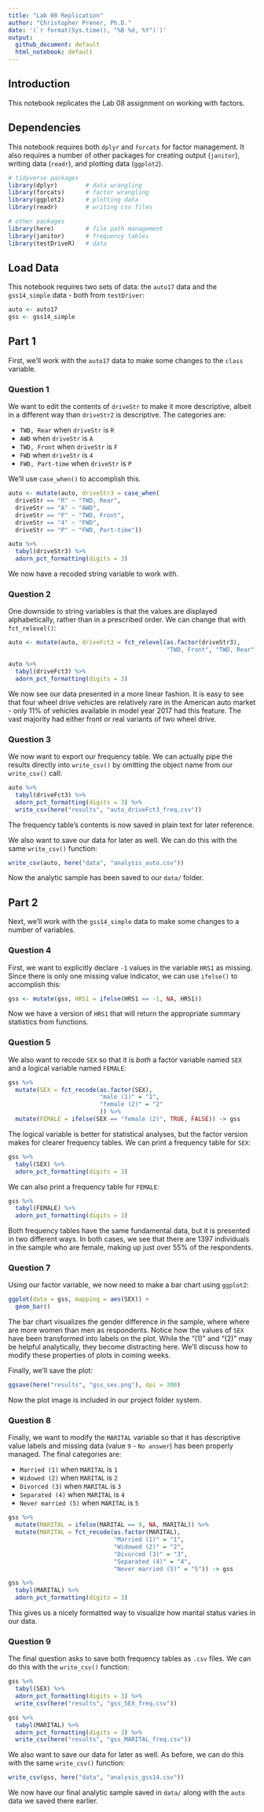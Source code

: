 ```yaml
---
title: "Lab 08 Replication"
author: "Christopher Prener, Ph.D."
date: '(`r format(Sys.time(), "%B %d, %Y")`)'
output: 
  github_document: default
  html_notebook: default 
---
```


## Introduction
This notebook replicates the Lab 08 assignment on working with factors.

## Dependencies
This notebook requires both `dplyr` and `forcats` for factor management. It also requires a number of other packages for creating output (`janitor`), writing data (`readr`), and plotting data (`ggplot2`).

```r
# tidyverse packages
library(dplyr)        # data wrangling
library(forcats)      # factor wrangling
library(ggplot2)      # plotting data
library(readr)        # writing csv files

# other packages
library(here)         # file path management
library(janitor)      # frequency tables
library(testDriveR)   # data
```

## Load Data
This notebook requires two sets of data: the `auto17` data and the `gss14_simple` data - both from `testDriver`:

```r
auto <- auto17
gss <- gss14_simple
```

## Part 1
First, we'll work with the `auto17` data to make some changes to the `class` variable.

### Question 1
We want to edit the contents of `driveStr` to make it more descriptive, albeit in a different way than `driveStr2` is descriptive. The categories are:

* `TWD, Rear` when `driveStr` is `R`
* `AWD` when `driveStr` is `A`
* `TWD, Front` when `driveStr` is `F`
* `FWD` when `driveStr` is `4`
* `FWD, Part-time` when `driveStr` is `P`

We'll use `case_when()` to accomplish this.

```r
auto <- mutate(auto, driveStr3 = case_when(
  driveStr == "R" ~ "TWD, Rear",
  driveStr == "A" ~ "AWD",
  driveStr == "F" ~ "TWD, Front",
  driveStr == "4" ~ "FWD",
  driveStr == "P" ~ "FWD, Part-time"))

auto %>%
  tabyl(driveStr3) %>%
  adorn_pct_formatting(digits = 3)
```

We now have a recoded string variable to work with.

### Question 2
One downside to string variables is that the values are displayed alphabetically, rather than in a prescribed order. We can change that with `fct_relevel()`:

```r
auto <- mutate(auto, driveFct3 = fct_relevel(as.factor(driveStr3),
                                             "TWD, Front", "TWD, Rear", "AWD", "FWD, Part-time", "FWD"))

auto %>%
  tabyl(driveFct3) %>%
  adorn_pct_formatting(digits = 3)
```

We now see our data presented in a more linear fashion. It is easy to see that four wheel drive vehicles are relatively rare in the American auto market - only 11% of vehicles available in model year 2017 had this feature. The vast majority had either front or real variants of two wheel drive.

### Question 3
We now want to export our frequency table. We can actually pipe the results directly into `write_csv()` by omitting the object name from our `write_csv()` call:

```r
auto %>%
  tabyl(driveFct3) %>%
  adorn_pct_formatting(digits = 3) %>%
  write_csv(here("results", "auto_driveFct3_freq.csv"))
```

The frequency table's contents is now saved in plain text for later reference.

We also want to save our data for later as well. We can do this with the same `write_csv()` function:

```r
write_csv(auto, here("data", "analysis_auto.csv"))
```

Now the analytic sample has been saved to our `data/` folder.

## Part 2
Next, we'll work with the `gss14_simple` data to make some changes to a number of variables.

### Question 4
First, we want to explicitly declare `-1` values in the variable `HRS1` as missing. Since there is only one missing value indicator, we can use `ifelse()` to accomplish this:

```r
gss <- mutate(gss, HRS1 = ifelse(HRS1 == -1, NA, HRS1))
```

Now we have a version of `HRS1` that will return the appropriate summary statistics from functions.

### Question 5
We also want to recode `SEX` so that it is *both* a factor variable named `SEX` and a logical variable named `FEMALE`:

```r
gss %>%
  mutate(SEX = fct_recode(as.factor(SEX), 
                          "male (1)" = "1",
                          "female (2)" = "2"
                          )) %>%
  mutate(FEMALE = ifelse(SEX == "female (2)", TRUE, FALSE)) -> gss
```

The logical variable is better for statistical analyses, but the factor version makes for clearer frequency tables. We can print a frequency table for `SEX`:

```r
gss %>%
  tabyl(SEX) %>%
  adorn_pct_formatting(digits = 3)
```

We can also print a frequency table for `FEMALE`:

```r
gss %>%
  tabyl(FEMALE) %>%
  adorn_pct_formatting(digits = 3)
```

Both frequency tables have the same fundamental data, but it is presented in two different ways. In both cases, we see that there are 1397 individuals in the sample who are female, making up just over 55% of the respondents.

### Question 7

Using our factor variable, we now need to make a bar chart using `ggplot2`:

```r
ggplot(data = gss, mapping = aes(SEX)) +
  geom_bar()
```

The bar chart visualizes the gender difference in the sample, where where are more women than men as respondents. Notice how the values of `SEX` have been transformed into labels on the plot. While the "(1)" and "(2)" may be helpful analytically, they become distracting here. We'll discuss how to modify these properties of plots in coming weeks.

Finally, we'll save the plot:

```r
ggsave(here("results", "gss_sex.png"), dpi = 300)
```

Now the plot image is included in our project folder system.

### Question 8

Finally, we want to modify the `MARITAL` variable so that it has descriptive value labels and missing data (value `9` - `No answer`) has been properly managed. The final categories are:

* `Married (1)` when `MARITAL` is `1`
* `Widowed (2)` when `MARITAL` is `2`
* `Divorced (3)` when `MARITAL` is `3`
* `Separated (4)` when `MARITAL` is `4`
* `Never married (5)` when `MARITAL` is `5`

```r
gss %>%
  mutate(MARITAL = ifelse(MARITAL == 9, NA, MARITAL)) %>%
  mutate(MARITAL = fct_recode(as.factor(MARITAL),
                              "Married (1)" = "1",
                              "Widowed (2)" = "2",
                              "Divorced (3)" = "3",
                              "Separated (4)" = "4",
                              "Never married (5)" = "5")) -> gss

gss %>%
  tabyl(MARITAL) %>%
  adorn_pct_formatting(digits = 3)
```

This gives us a nicely formatted way to visualize how marital status varies in our data. 

### Question 9

The final question asks to save both frequency tables as `.csv` files. We can do this with the `write_csv()` function:

```r
gss %>%
  tabyl(SEX) %>%
  adorn_pct_formatting(digits = 3) %>%
  write_csv(here("results", "gss_SEX_freq.csv"))

gss %>%
  tabyl(MARITAL) %>%
  adorn_pct_formatting(digits = 3) %>%
  write_csv(here("results", "gss_MARITAL_freq.csv"))
```

We also want to save our data for later as well. As before, we can do this with the same `write_csv()` function:

```r
write_csv(gss, here("data", "analysis_gss14.csv"))
```

We now have our final analytic sample saved in `data/` along with the `auto` data we saved there earlier.
